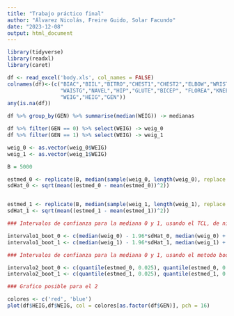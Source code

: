 ```yaml
---
title: "Trabajo práctico final"
author: "Álvarez Nicolás, Freire Guido, Solar Facundo"
date: "2023-12-08"
output: html_document
---
```

```r
library(tidyverse)
library(readxl)
library(caret)
```

```r
df <- read_excel('body.xls', col_names = FALSE)
colnames(df)<-(c("BIAC","BIIL","BITRO","CHEST1","CHEST2","ELBOW","WRIST", "KNEE","ANKLE","SHOUL","CHESTG",
                 "WAISTG","NAVEL","HIP","GLUTE","BICEP", "FLOREA","KNEEG","CALF","ANKLEG","WRISTG","AGE",
                 "WEIG","HEIG","GEN"))
any(is.na(df))

df %>% group_by(GEN) %>% summarise(median(WEIG)) -> medianas

df %>% filter(GEN == 0) %>% select(WEIG) -> weig_0
df %>% filter(GEN == 1) %>% select(WEIG) -> weig_1

weig_0 <- as.vector(weig_0$WEIG)
weig_1 <- as.vector(weig_1$WEIG)

B = 5000

estmed_0 <- replicate(B, median(sample(weig_0, length(weig_0), replace = TRUE)))
sdHat_0 <- sqrt(mean((estmed_0 - mean(estmed_0))^2))


estmed_1 <- replicate(B, median(sample(weig_1, length(weig_1), replace = TRUE)))
sdHat_1 <- sqrt(mean((estmed_1 - mean(estmed_1))^2))

### Intervalos de confianza para la mediana 0 y 1, usando el TCL, de nivel 0.95

intervalo1_boot_0 <- c(median(weig_0) - 1.96*sdHat_0, median(weig_0) + 1.96*sdHat_0)
intervalo1_boot_1 <- c(median(weig_1) - 1.96*sdHat_1, median(weig_1) + 1.96*sdHat_1)

### Intervalos de confianza para la mediana 0 y 1, usando el metodo bootstrap percentil, de nievl 0.95

intervalo2_boot_0 <- c(quantile(estmed_0, 0.025), quantile(estmed_0, 0.975))
intervalo2_boot_1 <- c(quantile(estmed_1, 0.025), quantile(estmed_1, 0.975))

### Grafico posible para el 2

colores <- c('red', 'blue')
plot(df$HEIG,df$WEIG, col = colores[as.factor(df$GEN)], pch = 16)
```